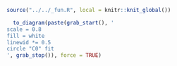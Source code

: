 ```r
source("../../_fun.R", local = knitr::knit_global())
```

```r
  to_diagram(paste(grab_start(), '
scale = 0.8
fill = white
linewid *= 0.5
circle "C0" fit
', grab_stop()), force = TRUE)
```

<!-- Something in this text breaks graphics... Removed temporary from diagram
'
circlerad = previous.radius
arrow
circle "C1"
arrow
circle "C2"
arrow
circle "C4"
arrow
circle "C6"
circle "C3" at dist(C2,C4) heading 30 from C2
arrow
circle "C5"
arrow from C2 to C3 chop
C3P: circle "C3\'" at dist(C4,C6) heading 30 from C6
arrow right from C3P.e
C5P: circle "C5\'"
arrow from C6 to C3P chop

box height C3.y-C2.y \\
    width (C5P.e.x-C0.w.x)+linewid \\
    with .w at 0.5*linewid west of C0.w \\
    behind C0 \\
    fill 0xc6e2ff thin color gray
box same width previous.e.x - C2.w.x \\
    with .se at previous.ne \\
    fill 0x9accfc
"trunk" below at 2nd last box.s
"feature branch" above at last box.n

circle "C0" at 3.7cm south of C0
arrow
circle "C1"
arrow
circle "C2"
arrow
circle "C4"
arrow
circle "C6"
circle "C3" at dist(C2,C4) heading 30 from C2
arrow
circle "C5"
arrow
circle "C7"
arrow from C2 to C3 chop
arrow from C6 to C7 chop

box height C3.y-C2.y \\
    width (C7.e.x-C0.w.x)+1.5*C1.radius \\
    with .w at 0.5*linewid west of C0.w \\
    behind C0 \\
    fill 0xc6e2ff thin color gray
box same width previous.e.x - C2.w.x \\
    with .se at previous.ne \\
    fill 0x9accfc
"trunk" below at 2nd last box.s
"feature branch" above at last box.n
'
-->